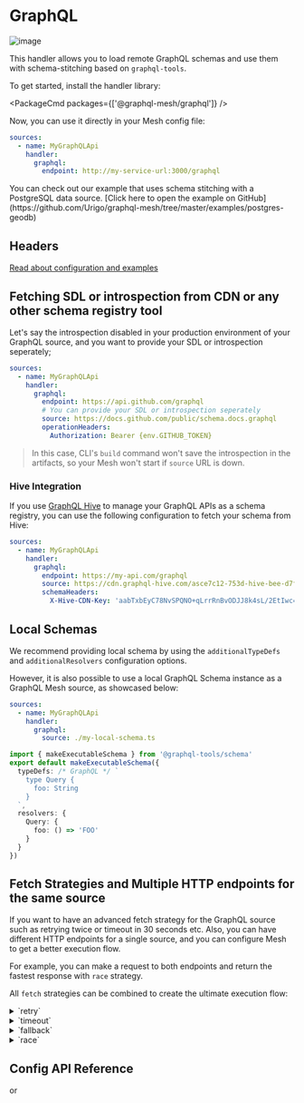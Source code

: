 
# GraphQL

![image](https://user-images.githubusercontent.com/20847995/79219047-333ccb00-7e5a-11ea-9fce-57ff137ba924.png)

This handler allows you to load remote GraphQL schemas and use them with schema-stitching based on
`graphql-tools`.

To get started, install the handler library:

<PackageCmd packages={['@graphql-mesh/graphql']} />

Now, you can use it directly in your Mesh config file:

```yaml filename=".meshrc.yaml"
sources:
  - name: MyGraphQLApi
    handler:
      graphql:
        endpoint: http://my-service-url:3000/graphql
```

<Callout>
  You can check out our example that uses schema stitching with a PostgreSQL data source.
  [Click here to open the example on GitHub](https://github.com/Urigo/graphql-mesh/tree/master/examples/postgres-geodb)

</Callout>

## Headers

[Read about configuration and examples](/docs/guides/headers)

## Fetching SDL or introspection from CDN or any other schema registry tool

Let's say the introspection disabled in your production environment of your GraphQL source, and you
want to provide your SDL or introspection seperately;

```yaml filename=".meshrc.yaml"
sources:
  - name: MyGraphQLApi
    handler:
      graphql:
        endpoint: https://api.github.com/graphql
        # You can provide your SDL or introspection seperately
        source: https://docs.github.com/public/schema.docs.graphql
        operationHeaders:
          Authorization: Bearer {env.GITHUB_TOKEN}
```

> In this case, CLI's `build` command won't save the introspection in the artifacts, so your Mesh
> won't start if `source` URL is down.

### Hive Integration

If you use [GraphQL Hive](https://graphql-hive.com/) to manage your GraphQL APIs as a schema
registry, you can use the following configuration to fetch your schema from Hive:

```yaml filename=".meshrc.yaml"
sources:
  - name: MyGraphQLApi
    handler:
      graphql:
        endpoint: https://my-api.com/graphql
        source: https://cdn.graphql-hive.com/asce7c12-753d-hive-bee-d7f2c803e232/sdl?ext=.graphql
        schemaHeaders:
          X-Hive-CDN-Key: 'aabTxbEyC78NvSPQNO+qLrrRnBvODJJ8k4sL/2EtIwc='
```

## Local Schemas

We recommend providing local schema by using the `additionalTypeDefs` and `additionalResolvers`
configuration options.

However, it is also possible to use a local GraphQL Schema instance as a GraphQL Mesh source, as
showcased below:

```yaml filename=".meshrc.yaml"
sources:
  - name: MyGraphQLApi
    handler:
      graphql:
        source: ./my-local-schema.ts
```

```ts filename="my-local-schema.ts"
import { makeExecutableSchema } from '@graphql-tools/schema'
export default makeExecutableSchema({
  typeDefs: /* GraphQL */ `
    type Query {
      foo: String
    }
  `,
  resolvers: {
    Query: {
      foo: () => 'FOO'
    }
  }
})
```

## Fetch Strategies and Multiple HTTP endpoints for the same source

If you want to have an advanced fetch strategy for the GraphQL source such as retrying twice or
timeout in 30 seconds etc. Also, you can have different HTTP endpoints for a single source, and you
can configure Mesh to get a better execution flow.

For example, you can make a request to both endpoints and return the fastest response with `race`
strategy.

All `fetch` strategies can be combined to create the ultimate execution flow:

<details>
 <summary>`retry`</summary>

The `retry` mechanism allow you to specify the retry attempts for a single GraphQL endpoint/source.

The retry flow will execute in both conditions: a network error, or due to a runtime error.

```yaml filename=".meshrc.yaml" {6}
sources:
  - name: uniswapv2
    handler:
      graphql:
        endpoint: https://api.thegraph.com/subgraphs/name/uniswap/uniswap-v2
        retry: 2 # specify here, if you have an unstable/error prone indexer
```

</details>

<details>
 <summary>`timeout`</summary>

The `timeout` mechanism allow you to specify the `timeout` for a given GraphQL endpoint.

```yaml filename=".meshrc.yaml" {6}
sources:
  - name: uniswapv2
    handler:
      graphql:
        endpoint: https://api.thegraph.com/subgraphs/name/uniswap/uniswap-v2
        timeout: 5000 # 5 seconds
```

</details>

<details>
 <summary>`fallback`</summary>

The `fallback` mechanism allow you to specify use more than one GraphQL endpoint, for the same
source.

This is helpful if you have a fallback endpoint for the same GraphQL API.

```yaml filename=".meshrc.yaml" {5}
sources:
  - name: uniswapv2
    handler:
      graphql:
        strategy: fallback
        sources:
          - endpoint: https://bad-uniswap-v2-api.com
            retry: 2
            timeout: 5000
          - endpoint: https://api.thegraph.com/subgraphs/name/uniswap/uniswap-v2
```

</details>

<details>
 <summary>`race`</summary>

The `race` mechanism allow you to specify use more than one GraphQL endpoint, for the same source,
and race on every execution.

If you have different places that service is deployed, this is useful to get the fastest response by
racing them.

```yaml filename=".meshrc.yaml" {5}
sources:
  - name: uniswapv2
    handler:
      graphql:
        strategy: race
        sources:
          - endpoint: https://bad-uniswap-v2-api.com
          - endpoint: https://api.thegraph.com/subgraphs/name/uniswap/uniswap-v2
```

</details>

## Config API Reference


<API1 />
or
<API2 />
